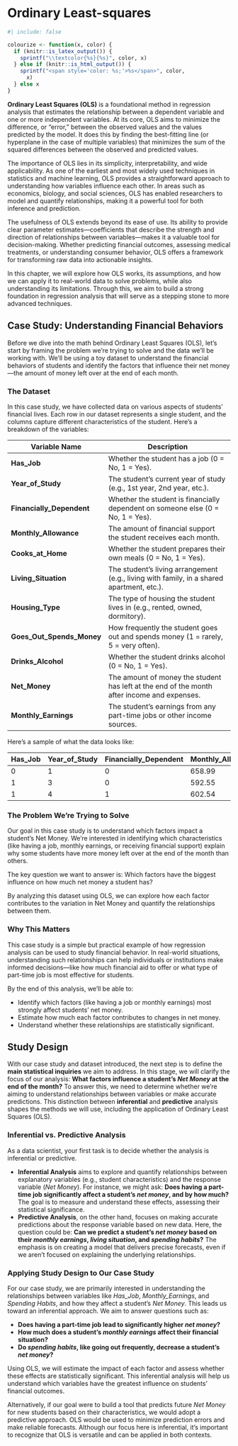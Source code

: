 <!-- Google tag (gtag.js) -->
<script async src="https://www.googletagmanager.com/gtag/js?id=G-7PRVEBE1EF"></script>
<script>
  window.dataLayer = window.dataLayer || [];
  function gtag(){dataLayer.push(arguments);}
  gtag('js', new Date());

  gtag('config', 'G-7PRVEBE1EF');
</script>

# Ordinary Least-squares {#sec-ols}

```r
#| include: false

colourize <- function(x, color) {
  if (knitr::is_latex_output()) {
    sprintf("\\textcolor{%s}{%s}", color, x)
  } else if (knitr::is_html_output()) {
    sprintf("<span style='color: %s;'>%s</span>", color,
      x)
  } else x
}
```

**Ordinary Least Squares (OLS)** is a foundational method in regression analysis that estimates the relationship between a dependent variable and one or more independent variables. At its core, OLS aims to minimize the difference, or "error," between the observed values and the values predicted by the model. It does this by finding the best-fitting line (or hyperplane in the case of multiple variables) that minimizes the sum of the squared differences between the observed and predicted values.

The importance of OLS lies in its simplicity, interpretability, and wide applicability. As one of the earliest and most widely used techniques in statistics and machine learning, OLS provides a straightforward approach to understanding how variables influence each other. In areas such as economics, biology, and social sciences, OLS has enabled researchers to model and quantify relationships, making it a powerful tool for both inference and prediction.

The usefulness of OLS extends beyond its ease of use. Its ability to provide clear parameter estimates—coefficients that describe the strength and direction of relationships between variables—makes it a valuable tool for decision-making. Whether predicting financial outcomes, assessing medical treatments, or understanding consumer behavior, OLS offers a framework for transforming raw data into actionable insights.

In this chapter, we will explore how OLS works, its assumptions, and how we can apply it to real-world data to solve problems, while also understanding its limitations. Through this, we aim to build a strong foundation in regression analysis that will serve as a stepping stone to more advanced techniques.

## Case Study: Understanding Financial Behaviors

Before we dive into the math behind Ordinary Least Squares (OLS), let's start by framing the problem we're trying to solve and the data we'll be working with. We’ll be using a toy dataset to understand the financial behaviors of students and identify the factors that influence their net money—the amount of money left over at the end of each month.

### The Dataset

In this case study, we have collected data on various aspects of students' financial lives. Each row in our dataset represents a single student, and the columns capture different characteristics of the student. Here's a breakdown of the variables:

| **Variable Name**         | **Description**                                                       |
|---------------------------|-----------------------------------------------------------------------|
| **Has_Job**               | Whether the student has a job (0 = No, 1 = Yes).                      |
| **Year_of_Study**         | The student’s current year of study (e.g., 1st year, 2nd year, etc.). |
| **Financially_Dependent** | Whether the student is financially dependent on someone else (0 = No, 1 = Yes). |
| **Monthly_Allowance**     | The amount of financial support the student receives each month.       |
| **Cooks_at_Home**         | Whether the student prepares their own meals (0 = No, 1 = Yes).        |
| **Living_Situation**      | The student's living arrangement (e.g., living with family, in a shared apartment, etc.). |
| **Housing_Type**          | The type of housing the student lives in (e.g., rented, owned, dormitory). |
| **Goes_Out_Spends_Money** | How frequently the student goes out and spends money (1 = rarely, 5 = very often). |
| **Drinks_Alcohol**        | Whether the student drinks alcohol (0 = No, 1 = Yes).                 |
| **Net_Money**             | The amount of money the student has left at the end of the month after income and expenses. |
| **Monthly_Earnings**      | The student’s earnings from any part-time jobs or other income sources. |

Here’s a sample of what the data looks like:

| **Has_Job** | **Year_of_Study** | **Financially_Dependent** | **Monthly_Allowance** | **Cooks_at_Home** | **Living_Situation** | **Housing_Type** | **Goes_Out_Spends_Money** | **Drinks_Alcohol** | **Net_Money** | **Monthly_Earnings** |
|-------------|--------------------|---------------------------|-----------------------|-------------------|----------------------|------------------|---------------------------|--------------------|---------------|----------------------|
| 0           | 1                  | 0                         | 658.99                | 0                 | 3                    | 1                | 6                           | 0                  | 529.34        | 0.00                 |
| 1           | 3                  | 0                         | 592.55                | 0                 | 3                    | 2                | 3                           | 1                  | 992.72        | 941.92               |
| 1           | 4                  | 1                         | 602.54                | 0                 | 2                    | 2                | 2                           | 1                  | 557.30        | 876.57               |

### The Problem We’re Trying to Solve

Our goal in this case study is to understand which factors impact a student’s Net Money. We’re interested in identifying which characteristics (like having a job, monthly earnings, or receiving financial support) explain why some students have more money left over at the end of the month than others.

The key question we want to answer is: Which factors have the biggest influence on how much net money a student has?

By analyzing this dataset using OLS, we can explore how each factor contributes to the variation in Net Money and quantify the relationships between them.

### Why This Matters

This case study is a simple but practical example of how regression analysis can be used to study financial behavior. In real-world situations, understanding such relationships can help individuals or institutions make informed decisions—like how much financial aid to offer or what type of part-time job is most effective for students.

By the end of this analysis, we’ll be able to:

- Identify which factors (like having a job or monthly earnings) most strongly affect students' net money.
- Estimate how much each factor contributes to changes in net money.
- Understand whether these relationships are statistically significant.

## Study Design

With our case study and dataset introduced, the next step is to define the **main statistical inquiries** we aim to address. In this stage, we will clarify the focus of our analysis: **What factors influence a student’s _Net Money_ at the end of the month?** To answer this, we need to determine whether we’re aiming to understand relationships between variables or make accurate predictions. This distinction between **inferential** and **predictive** analysis shapes the methods we will use, including the application of Ordinary Least Squares (OLS).

### Inferential vs. Predictive Analysis

As a data scientist, your first task is to decide whether the analysis is inferential or predictive.

- **Inferential Analysis** aims to explore and quantify relationships between explanatory variables (e.g., student characteristics) and the response variable (_Net Money_). For instance, we might ask: **Does having a part-time job significantly affect a student’s _net money_, and by how much?** The goal is to measure and understand these effects, assessing their statistical significance.
- **Predictive Analysis**, on the other hand, focuses on making accurate predictions about the response variable based on new data. Here, the question could be: **Can we predict a student’s _net money_ based on their _monthly earnings_, _living situation_, and _spending habits_?** The emphasis is on creating a model that delivers precise forecasts, even if we aren’t focused on explaining the underlying relationships.

### Applying Study Design to Our Case Study

For our case study, we are primarily interested in understanding the relationships between variables like _Has_Job_, _Monthly_Earnings_, and _Spending Habits_, and how they affect a student’s _Net Money_. This leads us toward an inferential approach. We aim to answer questions such as:

- **Does having a part-time job lead to significantly higher _net money_?**
- **How much does a student’s _monthly earnings_ affect their financial situation?**
- **Do _spending habits_, like going out frequently, decrease a student’s _net money_?**

Using OLS, we will estimate the impact of each factor and assess whether these effects are statistically significant. This inferential analysis will help us understand which variables have the greatest influence on students’ financial outcomes.

Alternatively, if our goal were to build a tool that predicts future _Net Money_ for new students based on their characteristics, we would adopt a predictive approach. OLS would be used to minimize prediction errors and make reliable forecasts. Although our focus here is inferential, it’s important to recognize that OLS is versatile and can be applied in both contexts.